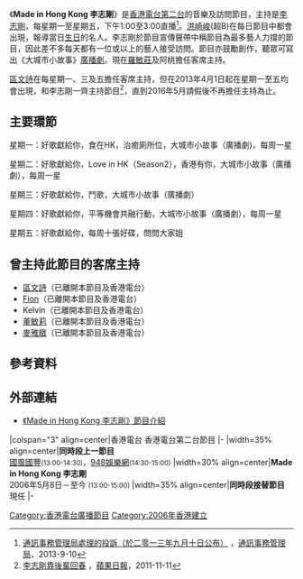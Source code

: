 
《'''Made in Hong Kong 李志剛'''》是[[香港電台第二台|香港電台第二台]]的音樂及訪問節目，主持是[[李志剛_(香港)|李志剛]]，每星期一至星期五，下午1:00至3:00直播<ref>[http://www.coms-auth.hk/filemanager/listarticle/tc/upload/491/20130910ca_tc.pdf 通訊事務管理局處理的投訴（於二零一三年九月十日公布）] {{Wayback|url=http://www.coms-auth.hk/filemanager/listarticle/tc/upload/491/20130910ca_tc.pdf |date=20190404142709 }}，[[通訊事務管理局|通訊事務管理局]]，2013-9-10</ref>。[[洪崎峻|洪崎峻]](超B)在每日節目中都會出現，報導當日[[生日|生日]]的名人。李志剛於節目宣傳聲帶中稱節目為最多藝人力撐的節目，因此差不多每天都有一位或以上的藝人接受訪問。節目亦鼓勵創作，聽眾可寫出《大城市小故事》[[廣播劇|廣播劇]]。現在[[羅敏莊|羅敏莊]]及阿桃擔任客席主持。

[[區文詩|區文詩]]在每星期一、三及五擔任客席主持，但在2013年4月1日起在星期一至五均會出現，和李志剛一齊主持節目<ref>[http://hk.apple.nextmedia.com/entertainment/art/20111111/15790613 李志剛靠後輩回春] {{Wayback|url=http://hk.apple.nextmedia.com/entertainment/art/20111111/15790613 |date=20161027185040 }}，[[蘋果日報|蘋果日報]]，2011-11-11</ref>，直到2016年5月請假後不再擔任主持為止。

== 主要環節 ==
星期一：好歌獻給你，食在HK，治癒廁所位，大城市小故事（廣播劇)，每周一星

星期二：好歌獻給你，Love in HK（Season2），香港有你，大城市小故事（廣播劇），每周一星

星期三：好歌獻給你，鬥歌，大城市小故事（廣播劇）

星期四：好歌獻給你，平等機會共融行動，大城市小故事（廣播劇），每周一星

星期五：好歌獻給你，每周十張好碟，問問大家姐

== 曾主持此節目的客席主持 ==
*[[區文詩|區文詩]]（已離開本節目及香港電台）
*[[容羨媛|Fion]]（已離開本節目及香港電台）
*Kelvin（已離開本節目及香港電台）
*[[董敏莉|董敏莉]]（已離開本節目及香港電台）
*[[麥雅緻|麥雅緻]]（已離開本節目及香港電台）

== 參考資料 ==
<references />

== 外部連結 ==
* [http://programme.rthk.hk/channel/radio/programme.php?name=radio2/madeinhk&p=3437 《Made in Hong Kong 李志剛》節目介紹] {{Wayback|url=http://programme.rthk.hk/channel/radio/programme.php?name=radio2%2Fmadeinhk&p=3437 |date=20170305123427 }}

{{start box}}
|colspan="3" align=center|香港電台 香港電台第二台節目
|-
|width=35% align=center|'''同時段上一節目'''<br />[[國風國豐|國風國豐]]<small>(13:00-14:30)</small>，[[948娛樂網|948娛樂網]]<small>(14:30-15:00)</small>
|width=30% align=center|'''Made in Hong Kong 李志剛'''<br />2006年5月8日－至今 <small>(13:00-15:00)</small>
|width=35% align=center|'''同時段接替節目'''<br />現任
|-
{{end box}}

{{start box}}
{{Prog-before|[[瘋Show快活人|瘋Show快活人]]}}
{{s-title|[[香港電台第二台|香港電台第二台節目]]|星期一至星期五下午1時至3時}}
{{Prog-after|[[三五成群|三五成群]]}}
{{end box}}

[[Category:香港電台廣播節目|Category:香港電台廣播節目]]
[[Category:2006年香港建立|Category:2006年香港建立]]